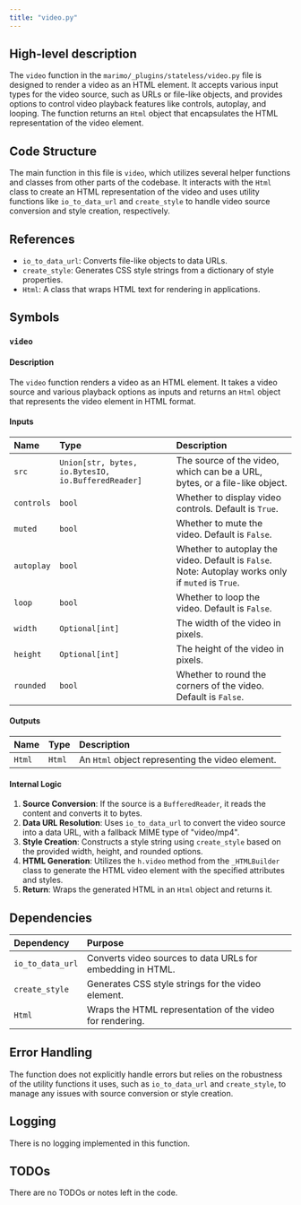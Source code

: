 ```yaml
---
title: "video.py"
---
```


## High-level description

The `video` function in the `marimo/_plugins/stateless/video.py` file is designed to render a video as an HTML element. It accepts various input types for the video source, such as URLs or file-like objects, and provides options to control video playback features like controls, autoplay, and looping. The function returns an `Html` object that encapsulates the HTML representation of the video element.

## Code Structure

The main function in this file is `video`, which utilizes several helper functions and classes from other parts of the codebase. It interacts with the `Html` class to create an HTML representation of the video and uses utility functions like `io_to_data_url` and `create_style` to handle video source conversion and style creation, respectively.

## References

- `io_to_data_url`: Converts file-like objects to data URLs.
- `create_style`: Generates CSS style strings from a dictionary of style properties.
- `Html`: A class that wraps HTML text for rendering in applications.

## Symbols

### `video`
#### Description
The `video` function renders a video as an HTML element. It takes a video source and various playback options as inputs and returns an `Html` object that represents the video element in HTML format.

#### Inputs
| Name     | Type                                      | Description                                      |
|:---------|:------------------------------------------|:-------------------------------------------------|
| `src`    | `Union[str, bytes, io.BytesIO, io.BufferedReader]` | The source of the video, which can be a URL, bytes, or a file-like object. |
| `controls` | `bool`                                  | Whether to display video controls. Default is `True`. |
| `muted`  | `bool`                                    | Whether to mute the video. Default is `False`.   |
| `autoplay` | `bool`                                  | Whether to autoplay the video. Default is `False`. Note: Autoplay works only if `muted` is `True`. |
| `loop`   | `bool`                                    | Whether to loop the video. Default is `False`.   |
| `width`  | `Optional[int]`                           | The width of the video in pixels.                |
| `height` | `Optional[int]`                           | The height of the video in pixels.               |
| `rounded` | `bool`                                   | Whether to round the corners of the video. Default is `False`. |

#### Outputs
| Name  | Type  | Description            |
|:------|:------|:-----------------------|
| `Html` | `Html` | An `Html` object representing the video element. |

#### Internal Logic
1. **Source Conversion**: If the source is a `BufferedReader`, it reads the content and converts it to bytes.
2. **Data URL Resolution**: Uses `io_to_data_url` to convert the video source into a data URL, with a fallback MIME type of "video/mp4".
3. **Style Creation**: Constructs a style string using `create_style` based on the provided width, height, and rounded options.
4. **HTML Generation**: Utilizes the `h.video` method from the `_HTMLBuilder` class to generate the HTML video element with the specified attributes and styles.
5. **Return**: Wraps the generated HTML in an `Html` object and returns it.

## Dependencies

| Dependency | Purpose |
|:-----------|:--------|
| `io_to_data_url` | Converts video sources to data URLs for embedding in HTML. |
| `create_style` | Generates CSS style strings for the video element. |
| `Html` | Wraps the HTML representation of the video for rendering. |

## Error Handling

The function does not explicitly handle errors but relies on the robustness of the utility functions it uses, such as `io_to_data_url` and `create_style`, to manage any issues with source conversion or style creation.

## Logging

There is no logging implemented in this function.

## TODOs

There are no TODOs or notes left in the code.